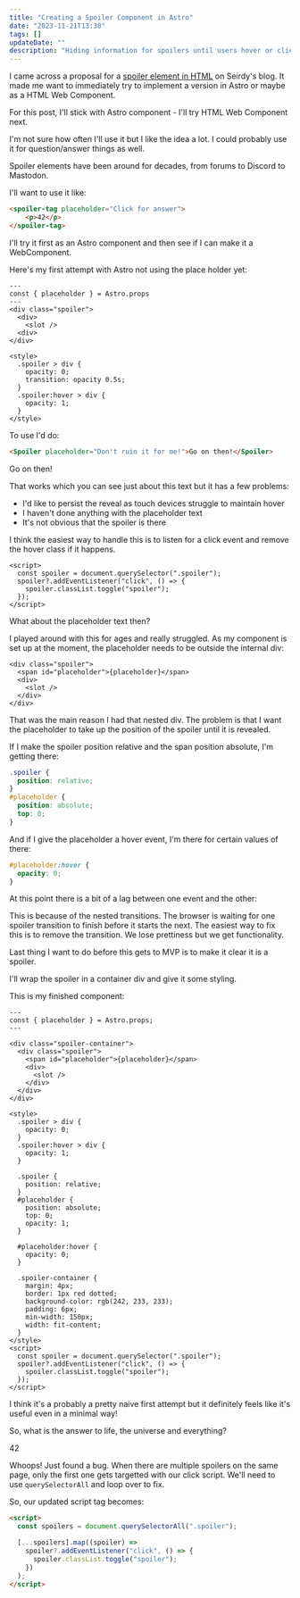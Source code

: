 ```yaml
---
title: "Creating a Spoiler Component in Astro"
date: "2023-11-21T13:30"
tags: []
updateDate: ""
description: "Hiding information for spoilers until users hover or click"
---
```


I came across a proposal for a <a href="https://seirdy.one/posts/2023/11/12/spoiler-element/">spoiler element in HTML</a> on Seirdy's blog. It made me want to immediately try to implement a version in Astro or maybe as a HTML Web Component.

For this post, I'll stick with Astro component - I'll try HTML Web Component next.

I'm not sure how often I'll use it but I like the idea a lot. I could probably use it for question/answer things as well.

Spoiler elements have been around for decades, from forums to Discord to Mastodon.

I'll want to use it like:

```html
<spoiler-tag placeholder="Click for answer">
	<p>42</p>
</spoiler-tag>
```

I'll try it first as an Astro component and then see if I can make it a WebComponent.

Here's my first attempt with Astro not using the place holder yet:

```astro
---
const { placeholder } = Astro.props
---
<div class="spoiler">
  <div>
    <slot />
  <div>
</div>

<style>
  .spoiler > div {
    opacity: 0;
    transition: opacity 0.5s;
  }
  .spoiler:hover > div {
    opacity: 1;
  }
</style>
```
To use I'd do:

```html
<Spoiler placeholder="Don't ruin it for me!">Go on then!</Spoiler>
```
<Spoiler placeholder="Don't ruin it for me!">Go on then!</Spoiler>

That works which you can see just about this text but it has a few problems:
- I'd like to persist the reveal as touch devices struggle to maintain hover
- I haven't done anything with the placeholder text
- It's not obvious that the spoiler is there

I think the easiest way to handle this is to listen for a click event and remove the hover class if it happens.

```astro
<script>
  const spoiler = document.querySelector(".spoiler");
  spoiler?.addEventListener("click", () => {
    spoiler.classList.toggle("spoiler");
  });
</script>
```

What about the placeholder text then?

I played around with this for ages and really struggled. As my component is set up at the moment, the placeholder needs to be outside the internal div:

```astro
<div class="spoiler">
  <span id="placeholder">{placeholder}</span>
  <div>
    <slot />
  </div>
</div>
```

That was the main reason I had that nested div. The problem is that I want the placeholder to take up the position of the spoiler until it is revealed.

If I make the spoiler position relative and the span position absolute, I'm getting there:

```css
.spoiler {
  position: relative;
}
#placeholder {
  position: absolute;
  top: 0;
}
```

And if I give the placeholder a hover event, I'm there for certain values of there:

```css
#placeholder:hover {
  opacity: 0;
}
```

At this point there is a bit of a lag between one event and the other:


This is because of the nested transitions. The browser is waiting for one spoiler transition to finish before it starts the next. The easiest way to fix this is to remove the transition. We lose prettiness but we get functionality.

Last thing I want to do before this gets to MVP is to make it clear it is a spoiler.

I'll wrap the spoiler in a container div and give it some styling.

This is my finished component:

```astro
---
const { placeholder } = Astro.props;
---

<div class="spoiler-container">
  <div class="spoiler">
    <span id="placeholder">{placeholder}</span>
    <div>
      <slot />
    </div>
  </div>
</div>

<style>
  .spoiler > div {
    opacity: 0;
  }
  .spoiler:hover > div {
    opacity: 1;
  }

  .spoiler {
    position: relative;
  }
  #placeholder {
    position: absolute;
    top: 0;
    opacity: 1;
  }

  #placeholder:hover {
    opacity: 0;
  }

  .spoiler-container {
    margin: 4px;
    border: 1px red dotted;
    background-color: rgb(242, 233, 233);
    padding: 6px;
    min-width: 150px;
    width: fit-content;
  }
</style>
<script>
  const spoiler = document.querySelector(".spoiler");
  spoiler?.addEventListener("click", () => {
    spoiler.classList.toggle("spoiler");
  });
</script>
```

I think it's a probably a pretty naive first attempt but it definitely feels like it's useful even in a minimal way!

So, what is the answer to life, the universe and everything? 

<Spoiler>42</Spoiler>

Whoops! Just found a bug. When there are multiple spoilers on the same page, only the first one gets targetted with our click script. We'll need to use `querySelectorAll` and loop over to fix.

So, our updated script tag becomes:

```html
<script>
  const spoilers = document.querySelectorAll(".spoiler");

  [...spoilers].map((spoiler) =>
    spoiler?.addEventListener("click", () => {
      spoiler.classList.toggle("spoiler");
    })
  );
</script>
```